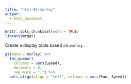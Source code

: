 ```yaml
---
title: "html-02-morley"
output:
  - html_document
---
```


```r
knitr::opts_chunk$set(echo = TRUE)
library(mrggt)
```

Create a display table based on `morley`.

```r
gt(data = morley) %>%
  fmt_number(
    columns = vars(Speed),
    decimals = 0,
    sep_mark = ",") %>%
  cols_align(align = "left", columns = vars(Run, Speed))
```
